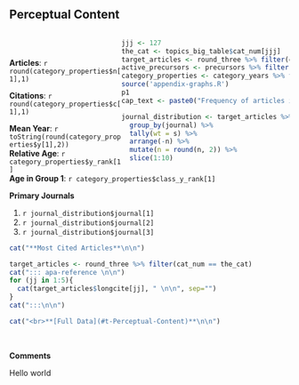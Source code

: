## Perceptual Content {#topten-perceptual-content}

:::{#perception-graph style="float:right; width:60%"}

```r
jjj <- 127
the_cat <- topics_big_table$cat_num[jjj]
target_articles <- round_three %>% filter(cat_num == the_cat)
active_precursors <- precursors %>% filter(cat_num == the_cat)
category_properties <- category_years %>% filter(cat_num == the_cat)
source('appendix-graphs.R') 
p1
cap_text <- paste0("Frequency of articles in ", category_properties$cat_real_name[1], " across all journals from 2000-2019")

journal_distribution <- target_articles %>%
  group_by(journal) %>%
  tally(wt = s) %>%
  arrange(-n) %>%
  mutate(n = round(n, 2)) %>%
  slice(1:10)
```
:::

<br><br>

**Articles**: `r round(category_properties$n[1],1)`

**Citations**: `r round(category_properties$c[1],1)`

**Mean Year**: `r toString(round(category_properties$y[1],2))` <br>
**Relative Age**: `r category_properties$y_rank[1]` <br>
**Age in Group 1**:  `r category_properties$class_y_rank[1]` 

**Primary Journals**

1. `r journal_distribution$journal[1]`
2. `r journal_distribution$journal[2]`
3. `r journal_distribution$journal[3]`

:::{#perception-papers style="clear:both"}

```r
cat("**Most Cited Articles**\n\n")

target_articles <- round_three %>% filter(cat_num == the_cat)
cat("::: apa-reference \n\n")  
for (jj in 1:5){
  cat(target_articles$longcite[jj], " \n\n", sep="")
}
cat(":::\n\n")

cat("<br>**[Full Data](#t-Perceptual-Content)**\n\n")

```

:::

<br>

**Comments**

Hello world

